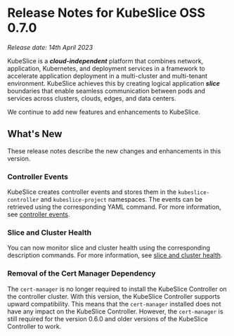 # Release Notes for KubeSlice OSS 0.7.0

*Release date: 14th April 2023*

KubeSlice is a ***cloud-independent*** platform that combines network, application, Kubernetes, and deployment services 
in a framework to accelerate application deployment in a multi-cluster and multi-tenant environment. KubeSlice achieves this 
by creating logical application ***slice*** boundaries that enable seamless communication between pods and services across 
clusters, clouds, edges, and data centers.

We continue to add new features and enhancements to KubeSlice. 

## What's New
These release notes describe the new changes and enhancements in this version.

### Controller Events 
KubeSlice creates controller events and stores them in the `kubeslice-controller`
and `kubeslice-project` namespaces. The events can be retrieved using the corresponding YAML command.
For more information, see [controller events](../monitor/controller-events).

### Slice and Cluster Health
You can now monitor slice and cluster health using the corresponding description commands. 
For more information, see [slice and cluster health](../monitor/slice-cluster-health).

### Removal of the Cert Manager Dependency 
The `cert-manager` is no longer required to install the KubeSlice Controller on the controller cluster. 
With this version, the KubeSlice Controller supports upward compatibility. This means that the `cert-manager` 
installed does not have any impact on the KubeSlice Controller. However, the `cert-manager` is still 
required for the version 0.6.0 and older versions of the KubeSlice Controller to work.